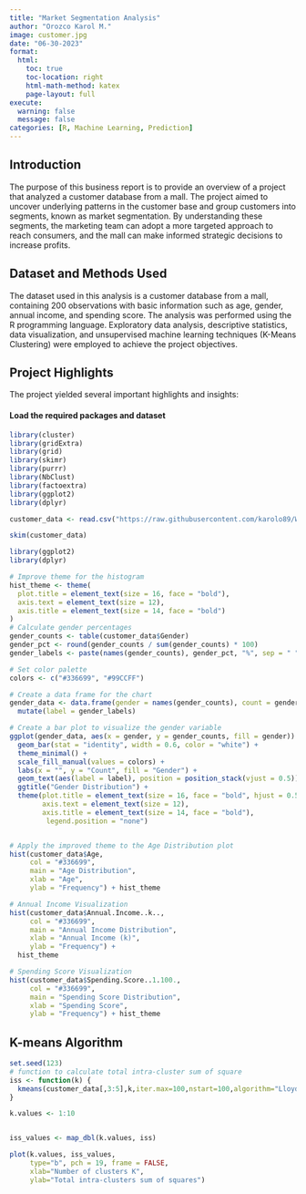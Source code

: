 ```yaml
---
title: "Market Segmentation Analysis"
author: "Orozco Karol M."
image: customer.jpg
date: "06-30-2023"
format:
  html:
    toc: true
    toc-location: right
    html-math-method: katex
    page-layout: full
execute: 
  warning: false
  message: false
categories: [R, Machine Learning, Prediction]
---
```


## Introduction

The purpose of this business report is to provide an overview of a project that analyzed a customer database from a mall. The project aimed to uncover underlying patterns in the customer base and group customers into segments, known as market segmentation. By understanding these segments, the marketing team can adopt a more targeted approach to reach consumers, and the mall can make informed strategic decisions to increase profits.

## Dataset and Methods Used

The dataset used in this analysis is a customer database from a mall, containing 200 observations with basic information such as age, gender, annual income, and spending score. The analysis was performed using the R programming language. Exploratory data analysis, descriptive statistics, data visualization, and unsupervised machine learning techniques (K-Means Clustering) were employed to achieve the project objectives.

## Project Highlights

The project yielded several important highlights and insights:

#### Load the required packages and dataset

```r
library(cluster) 
library(gridExtra)
library(grid)
library(skimr)
library(purrr)
library(NbClust)
library(factoextra)
library(ggplot2)
library(dplyr)

```

```r

customer_data <- read.csv("https://raw.githubusercontent.com/karolo89/WEBKOE/main/projects/MarketSegmentation/Mall_Customers.csv")

skim(customer_data)

```

```r

library(ggplot2)
library(dplyr)

# Improve theme for the histogram
hist_theme <- theme(
  plot.title = element_text(size = 16, face = "bold"),
  axis.text = element_text(size = 12),
  axis.title = element_text(size = 14, face = "bold")
)
# Calculate gender percentages
gender_counts <- table(customer_data$Gender)
gender_pct <- round(gender_counts / sum(gender_counts) * 100)
gender_labels <- paste(names(gender_counts), gender_pct, "%", sep = " ")

# Set color palette
colors <- c("#336699", "#99CCFF")

# Create a data frame for the chart
gender_data <- data.frame(gender = names(gender_counts), count = gender_counts) %>%
  mutate(label = gender_labels)

# Create a bar plot to visualize the gender variable
ggplot(gender_data, aes(x = gender, y = gender_counts, fill = gender)) +
  geom_bar(stat = "identity", width = 0.6, color = "white") +
  theme_minimal() +
  scale_fill_manual(values = colors) +
  labs(x = "", y = "Count", fill = "Gender") +
  geom_text(aes(label = label), position = position_stack(vjust = 0.5)) +
  ggtitle("Gender Distribution") +
  theme(plot.title = element_text(size = 16, face = "bold", hjust = 0.5),
        axis.text = element_text(size = 12),
        axis.title = element_text(size = 14, face = "bold"),
         legend.position = "none")


# Apply the improved theme to the Age Distribution plot
hist(customer_data$Age,
     col = "#336699",
     main = "Age Distribution",
     xlab = "Age",
     ylab = "Frequency") + hist_theme

# Annual Income Visualization
hist(customer_data$Annual.Income..k..,
     col = "#336699",
     main = "Annual Income Distribution",
     xlab = "Annual Income (k)",
     ylab = "Frequency") +
  hist_theme

# Spending Score Visualization
hist(customer_data$Spending.Score..1.100.,
     col = "#336699",
     main = "Spending Score Distribution",
     xlab = "Spending Score",
     ylab = "Frequency") + hist_theme


```


## K-means Algorithm

```r
set.seed(123)
# function to calculate total intra-cluster sum of square 
iss <- function(k) {
  kmeans(customer_data[,3:5],k,iter.max=100,nstart=100,algorithm="Lloyd" )$tot.withinss
}

k.values <- 1:10


iss_values <- map_dbl(k.values, iss)

plot(k.values, iss_values,
     type="b", pch = 19, frame = FALSE, 
     xlab="Number of clusters K",
     ylab="Total intra-clusters sum of squares")
```

